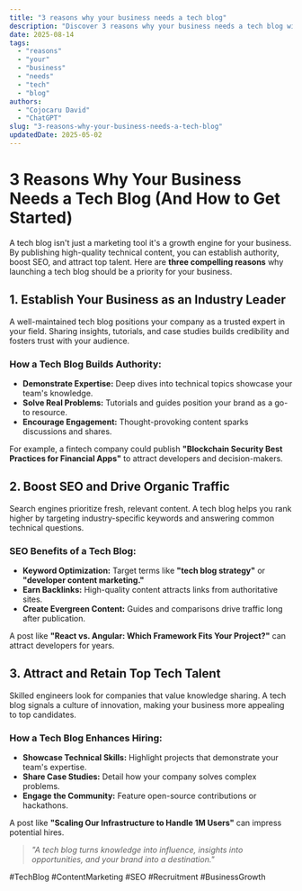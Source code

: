 ```yaml
---
title: "3 reasons why your business needs a tech blog"
description: "Discover 3 reasons why your business needs a tech blog with this in-depth guide, providing actionable insights and practical tips to boost your knowledge and results."
date: 2025-08-14
tags:
  - "reasons"
  - "your"
  - "business"
  - "needs"
  - "tech"
  - "blog"
authors:
  - "Cojocaru David"
  - "ChatGPT"
slug: "3-reasons-why-your-business-needs-a-tech-blog"
updatedDate: 2025-05-02
---
```


# 3 Reasons Why Your Business Needs a Tech Blog (And How to Get Started)  

A tech blog isn't just a marketing tool it's a growth engine for your business. By publishing high-quality technical content, you can establish authority, boost SEO, and attract top talent. Here are **three compelling reasons** why launching a tech blog should be a priority for your business.  

## 1. Establish Your Business as an Industry Leader  

A well-maintained tech blog positions your company as a trusted expert in your field. Sharing insights, tutorials, and case studies builds credibility and fosters trust with your audience.  

### How a Tech Blog Builds Authority:  
- **Demonstrate Expertise:** Deep dives into technical topics showcase your team's knowledge.  
- **Solve Real Problems:** Tutorials and guides position your brand as a go-to resource.  
- **Encourage Engagement:** Thought-provoking content sparks discussions and shares.  

For example, a fintech company could publish **"Blockchain Security Best Practices for Financial Apps"** to attract developers and decision-makers.  

## 2. Boost SEO and Drive Organic Traffic  

Search engines prioritize fresh, relevant content. A tech blog helps you rank higher by targeting industry-specific keywords and answering common technical questions.  

### SEO Benefits of a Tech Blog:  
- **Keyword Optimization:** Target terms like **"tech blog strategy"** or **"developer content marketing."**  
- **Earn Backlinks:** High-quality content attracts links from authoritative sites.  
- **Create Evergreen Content:** Guides and comparisons drive traffic long after publication.  

A post like **"React vs. Angular: Which Framework Fits Your Project?"** can attract developers for years.  

## 3. Attract and Retain Top Tech Talent  

Skilled engineers look for companies that value knowledge sharing. A tech blog signals a culture of innovation, making your business more appealing to top candidates.  

### How a Tech Blog Enhances Hiring:  
- **Showcase Technical Skills:** Highlight projects that demonstrate your team's expertise.  
- **Share Case Studies:** Detail how your company solves complex problems.  
- **Engage the Community:** Feature open-source contributions or hackathons.  

A post like **"Scaling Our Infrastructure to Handle 1M Users"** can impress potential hires.  

> _"A tech blog turns knowledge into influence, insights into opportunities, and your brand into a destination."_  

#TechBlog #ContentMarketing #SEO #Recruitment #BusinessGrowth